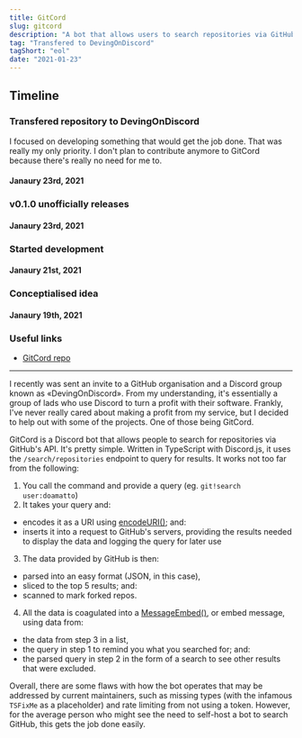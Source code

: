 ```yaml
---
title: GitCord
slug: gitcord
description: "A bot that allows users to search repositories via GitHub's API"
tag: "Transfered to DevingOnDiscord"
tagShort: "eol"
date: "2021-01-23"
---
```


<h2>Timeline</h2>
<section id="timeline">
  <section className="eol">
    <h3>Transfered repository to DevingOnDiscord</h3>
    <p>
      I focused on developing something that would get the job done. That was really my only priority. I don&apos;t plan to contribute anymore to GitCord because there&apos;s really no need for me to.
    </p>
    <h4 className="minor">Janaury 23rd, 2021</h4>
  </section>
  <section className="released">
    <h3>v0.1.0 unofficially releases</h3>
    <h4 className="minor">Janaury 23rd, 2021</h4>
  </section>
  <section className="active">
    <h3>Started development</h3>
    <h4 className="minor">Janaury 21st, 2021</h4>
  </section>
  <section className="progress">
    <h3>Conceptialised idea</h3>
    <h4 className="minor">Janaury 19th, 2021</h4>
  </section>
</section>

### Useful links
- [GitCord repo](https://github.com/DevingOnDiscord/gitcord-discord-bot)

---

I recently was sent an invite to a GitHub organisation and a Discord group known as «DevingOnDiscord». From my understanding, it's essentially a group of lads who use Discord to turn a profit with their software. Frankly, I've never really cared about making a profit from my service, but I decided to help out with some of the projects. One of those being GitCord.

GitCord is a Discord bot that allows people to search for repositories via GitHub's API. It's pretty simple. Written in TypeScript with Discord.js, it uses the `/search/repositories` endpoint to query for results. It works not too far from the following:

1. You call the command and provide a query (eg. `git!search user:doamatto`)
2. It takes your query and:
  - encodes it as a URI using [encodeURI()](https://developer.mozilla.org/en-US/docs/Web/JavaScript/Reference/Global_Objects/encodeURI); and:
  - inserts it into a request to GitHub's servers, providing the results needed to display the data and logging the query for later use
3. The data provided by GitHub is then:
  - parsed into an easy format (JSON, in this case),
  - sliced to the top 5 results; and:
  - scanned to mark forked repos.
4. All the data is coagulated into a [MessageEmbed()](https://discord.js.org/#/docs/main/stable/class/MessageEmbed), or embed message, using data from:
  - the data from step 3 in a list,
  - the query in step 1 to remind you what you searched for; and:
  - the parsed query in step 2 in the form of a search to see other results that were excluded.

Overall, there are some flaws with how the bot operates that may be addressed by current maintainers, such as missing types (with the infamous `TSFixMe` as a placeholder) and rate limiting from not using a token. However, for the average person who might see the need to self-host a bot to search GitHub, this gets the job done easily.
